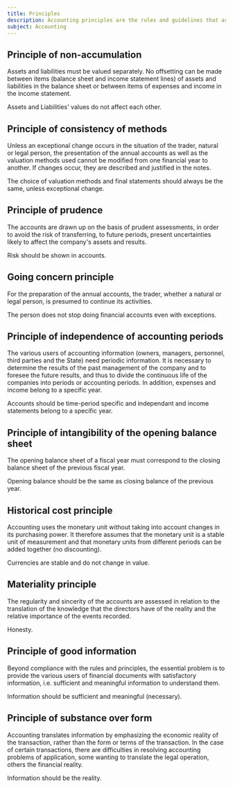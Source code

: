 ```yaml
---
title: Principles
description: Accounting principles are the rules and guidelines that accountants follow when preparing financial statements.
subject: Accounting
---
```



## Principle of non-accumulation

<Callout type="info">
  Assets and liabilities must be valued separately. No offsetting can be made
  between items (balance sheet and income statement lines) of assets and
  liabilities in the balance sheet or between items of expenses and income in
  the income statement.
</Callout>

Assets and Liabilities' values do not affect each other.

## Principle of consistency of methods

<Callout type="info">
  Unless an exceptional change occurs in the situation of the trader, natural or
  legal person, the presentation of the annual accounts as well as the valuation
  methods used cannot be modified from one financial year to another. If changes
  occur, they are described and justified in the notes.
</Callout>

The choice of valuation methods and final statements should always be the same, unless exceptional change.

## Principle of prudence

<Callout type="info">
  The accounts are drawn up on the basis of prudent assessments, in order to
  avoid the risk of transferring, to future periods, present uncertainties
  likely to affect the company's assets and results.
</Callout>

Risk should be shown in accounts.

## Going concern principle

<Callout type="info">
  For the preparation of the annual accounts, the trader, whether a natural or
  legal person, is presumed to continue its activities.
</Callout>

The person does not stop doing financial accounts even with exceptions.

## Principle of independence of accounting periods

<Callout type="info">
  The various users of accounting information (owners, managers, personnel,
  third parties and the State) need periodic information. It is necessary to
  determine the results of the past management of the company and to foresee the
  future results, and thus to divide the continuous life of the companies into
  periods or accounting periods. In addition, expenses and income belong to a
  specific year.
</Callout>

Accounts should be time-period specific and independant and income statements belong to a specific year.

## Principle of intangibility of the opening balance sheet

<Callout type="info">
  The opening balance sheet of a fiscal year must correspond to the closing
  balance sheet of the previous fiscal year.
</Callout>

Opening balance should be the same as closing balance of the previous year.

## Historical cost principle

<Callout type="info">
  Accounting uses the monetary unit without taking into account changes in its
  purchasing power. It therefore assumes that the monetary unit is a stable unit
  of measurement and that monetary units from different periods can be added
  together (no discounting).
</Callout>

Currencies are stable and do not change in value.

## Materiality principle

<Callout type="info">
  The regularity and sincerity of the accounts are assessed in relation to the
  translation of the knowledge that the directors have of the reality and the
  relative importance of the events recorded.
</Callout>

Honesty.

## Principle of good information

<Callout type="info">
  Beyond compliance with the rules and principles, the essential problem is to
  provide the various users of financial documents with satisfactory
  information, i.e. sufficient and meaningful information to understand them.
</Callout>

Information should be sufficient and meaningful (necessary).

## Principle of substance over form

<Callout type="info">
  Accounting translates information by emphasizing the economic reality of the
  transaction, rather than the form or terms of the transaction. In the case of
  certain transactions, there are difficulties in resolving accounting problems
  of application, some wanting to translate the legal operation, others the
  financial reality.
</Callout>

Information should be the reality.
